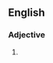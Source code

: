 ==English==

===Adjective===
{{en-adj}}
# {{context|rare|lang=en}} {{alternative form of|painstaking}}
